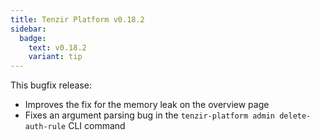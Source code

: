 ```yaml
---
title: Tenzir Platform v0.18.2
sidebar:
  badge:
    text: v0.18.2
    variant: tip
---
```


This bugfix release:
* Improves the fix for the memory leak on the overview page
* Fixes an argument parsing bug in the `tenzir-platform admin
  delete-auth-rule` CLI command
